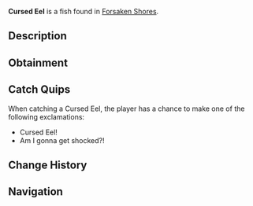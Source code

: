 {{FishInfobox
|image          = Cursed Eel.png
|rarity         = Rare
|sea            = First Sea
|location       = [[Forsaken Shores]]
|sublocation    = 
|sources        = Fishing Rod
|radar_location = 
|prog_speed     = -50
|xp             = 250
|weather        = Rain
|time           = Night
|season         = Summer
|bait           = Coal
|base_weight    = 25
|base_value     = 700
|weight_range   = 17
|base_chance    = 25
|base_resil     = 15
}}
'''Cursed Eel''' is a {{Rarity|Rare}} fish found in [[Forsaken Shores]].

== Description ==
{{Description|Cursed Eels linger in darker waters, giving off an eerie glow. They’re a spooky find for night anglers.|Bestiary Entry}}

== Obtainment ==
{{Description|Found in darker waters in the oceanside.|Bestiary Hint}}
{{Fish Availability|
Forsaken Shores/Surrounding Ocean
|top_rods      = 
Leviathan's Fang Rod\150605.99\161903.42;
Free Spirit Rod\140978.07\145071.61;
Trident Rod\127383.66\129314;
Flimsy Rod\123356.53\161325.9;
Great Rod of Oscar\112886.97\104318.76;
Training Rod\106042.06\126158.05;
Krampus's Rod\112776.09\133321.9;
Magma Rod\109884.4\129903.39;
Buddy Bond Rod\74576.1\99723.86;
No-Life Rod\109894.98\110583.49;
Ethereal Prism Rod\109790.37\105292.42;
Astralhook Rod\109582.03\114359.25;
Seraphic Rod\108509.98\106447.43;
Challenger's Rod\104385.48\104726.03;
Rod Of The Forgotten Fang\99971.78\100037.22;
Blazebringer Rod\94266.05\95737.33;
Rod Of The Depths\88634.53\87904.1;
Zeus Rod\88067.58\89442.11;
Verdant Shear Rod\87955.95\90198.49;
Rod Of The Exalted One\86580.87\85359.21;
Depthseeker Rod\81780.41\84145.88;
Avalanche Rod\72765.61\74971.55;
Volcanic Rod\68748.01\69821.01;
Steady Rod\25852.74\24991.62
|recommended   = Trident Rod
}}

== Catch Quips ==
When catching a Cursed Eel, the player has a chance to make one of the following exclamations:
* Cursed Eel!
* Am I gonna get shocked?!

== Change History ==
{{Change History|{{subst:Current Version}}}}

== Navigation ==
{{Fish Navbox|Forsaken Shores}}
